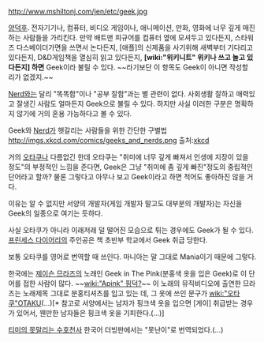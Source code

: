 http://www.mshiltonj.com/jen/etc/geek.jpg

[[양덕후]]. 전자기기나, 컴퓨터, 비디오 게임이나, 애니메이션, 만화, 영화에 너무 깊게 매진하는 사람들을 가리킨다. 만약 배트맨 피규어를 컴퓨터 옆에 모셔두고 있다든지, 스타워즈 다스베이더가면을 쓰면서 논다든지, [애플]의 신제품을 사기위해 새벽부터 기다리고 있다든지, D&D게임책을 열심히 읽고 있다든지, '''[wiki:"위키니트" 위키나 쓰고 놀고 있다든지] 하면''' Geek이라 불릴 수 있다. ~~라기보단 이 항목도 Geek이 아니면 작성할 리가 없겠지.~~

[[Nerd]]와는 달리 "똑똑함"이나 "공부 잘함"과는 별 관련이 없다. 사회생활 잘하고 매력있고 잘생긴 사람도 얼마든지 Geek으로 불릴 수 있다. 하지만 사실 이러한 구분은 명확하지 않기에 거의 혼용 가능하다고 볼 수 있다.

Geek와 [[Nerd]]가 헷갈리는 사람들을 위한 간단한 구별법   
http://imgs.xkcd.com/comics/geeks_and_nerds.png 
출처:[[xkcd]]

거의 [[오타쿠]]나 다름없긴 한데 오타쿠는 "취미에 너무 깊게 빠져서 인생에 지장이 있을 정도"의 부정적인 느낌을 준다면, Geek은 그냥 "취미에 좀 깊게 빠진"정도의 중립적인 단어라고 할까? 물론 그렇다고 아무나 보고 Geek이라고 하면 적어도 좋아하진 않을 거다.   

이유는 알 수 없지만 서양의 개발자(게임 개발자 말고도 대부분의 개발자)는 자신을 Geek의 일종으로 여기는 듯하다.

사실 오타쿠가 아니라 이래저래 덜 떨어진 모습으로 튀는 경우에도 Geek가 될 수 있다. [[프린세스 다이어리]]의 주인공은 책 초반부 학교에서 Geek 취급 당한다.

보통 오타쿠를 영어로 번역할 때 쓰인다. 마니아는 말 그대로 Mania이기 때문에 그렇다.

한국에는 [[제이슨 므라즈]]의 노래인 Geek in The Pink(분홍색 옷을 입은 Geek)로 이 단어를 접한 사람이 많다. ~~[[wiki:"Apink" 핑덕?]]~~ 이 노래의 뮤직비디오에 출연한 므라즈는 노래제목 그대로 분홍티셔츠를 입고 있는 데, 그 옷에 쓰인 문구가 [[wiki:"오타쿠"OTAKU]](...)[* 참고로 서양에서는 남자가 핑크색 옷을 입으면 [게이] 취급받는 경우가 있어서, 웬만한 남자들은 핑크색 옷을 기피한다.(...)]

[[티미의 못말리는 수호천사]] 한국어 더빙판에서는 "못난이"로 번역되었다.(...)
